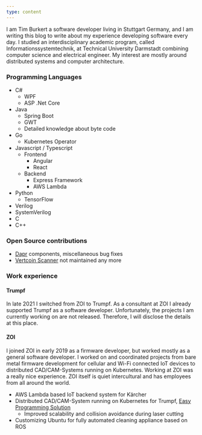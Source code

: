 ```yaml
---
type: content
---
```

I am Tim Burkert a software developer living in Stuttgart Germany, and I am 
writing this blog to write about my experience developing software every day. 
I studied an interdisciplinary academic program, called Informationssystemtechnik, 
at Technical University Darmstadt combining computer science and electrical engineer. 
My interest are mostly around distributed systems and computer architecture.

### Programming Languages

- C#
    - WPF
    - ASP .Net Core
- Java
    - Spring Boot
    - GWT
    - Detailed knowledge about byte code
- Go
    - Kubernetes Operator
- Javascript / Typescript
    - Frontend
        - Angular
        - React
    - Backend
        - Express Framework
        - AWS Lambda
- Python
    - TensorFlow
- Verilog
- SystemVerilog
- C
- C++

### Open Source contributions

- [Dapr](https://dapr.io/) components, miscellaneous bug fixes
- [Vertcoin Scanner](https://github.com/Gehhilfe/vtc-scanner) not maintained any more 

### Work experience

#### Trumpf

In late 2021 I switched from ZOI to Trumpf. As a consultant at ZOI I already supported Trumpf as 
a software developer. Unfortunately, the projects I am currently working on are not released. 
Therefore, I will disclose the details at this place. 

#### ZOI

I joined ZOI in early 2019 as a firmware developer, but worked mostly as a general software developer. I worked on and 
coordinated projects from bare metal firmware development for cellular and Wi-Fi connected IoT devices to distributed 
CAD/CAM-Systems running on Kubernetes. Working at ZOI was a really nice experience. ZOI itself is quiet intercultural and 
has employees from all around the world. 
 - AWS Lambda based IoT backend system for Kärcher
 - Distributed CAD/CAM-System running on Kubernetes for Trumpf, [Easy Programming Solution](https://easyprogramming.cloud/#/)
    - Improved scalability and collision avoidance during laser cutting
 - Customizing Ubuntu for fully automated cleaning appliance based on ROS
